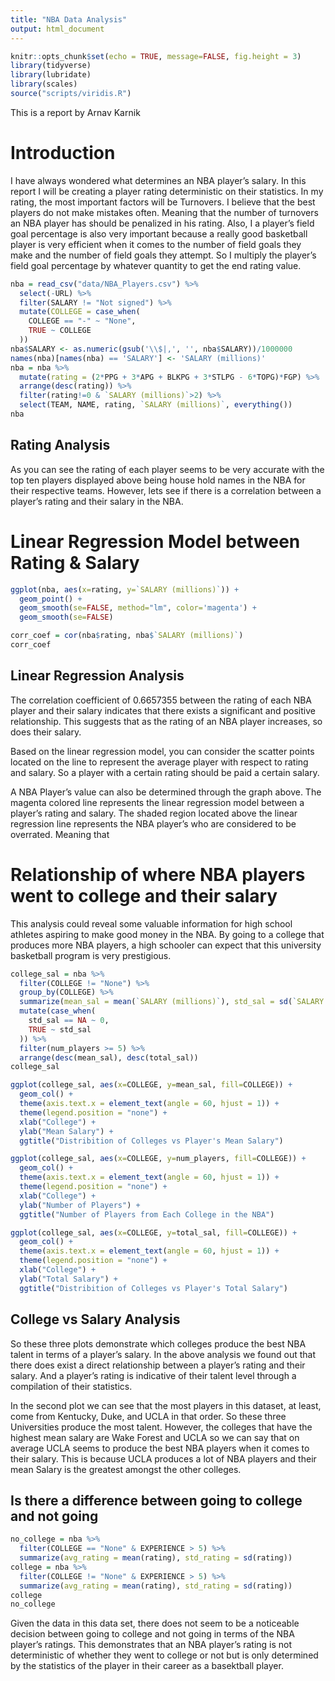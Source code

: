 ---
title: "NBA Data Analysis"
output: html_document
---

```{r setup, include=FALSE}
knitr::opts_chunk$set(echo = TRUE, message=FALSE, fig.height = 3)
library(tidyverse)
library(lubridate)
library(scales)
source("scripts/viridis.R")
```
This is a report by Arnav Karnik

# Introduction
I have always wondered what determines an NBA player's salary. In this report I will be creating a player rating deterministic on their statistics. 
In my rating, the most important factors will be Turnovers. I believe that the best players do not make mistakes often. Meaning that the number of turnovers an NBA player has should be penalized in his rating. Also, I a player's field goal percentage is also very important because a really good basketball player is very efficient when it comes to the number of field goals they make and the number of field goals they attempt. So I multiply the player's field goal percentage by whatever quantity to get the end rating value. 

```{r}
nba = read_csv("data/NBA_Players.csv") %>%
  select(-URL) %>%
  filter(SALARY != "Not signed") %>%
  mutate(COLLEGE = case_when(
    COLLEGE == "-" ~ "None",
    TRUE ~ COLLEGE
  ))
nba$SALARY <- as.numeric(gsub('\\$|,', '', nba$SALARY))/1000000
names(nba)[names(nba) == 'SALARY'] <- 'SALARY (millions)'
nba = nba %>%
  mutate(rating = (2*PPG + 3*APG + BLKPG + 3*STLPG - 6*TOPG)*FGP) %>%
  arrange(desc(rating)) %>%
  filter(rating!=0 & `SALARY (millions)`>2) %>%
  select(TEAM, NAME, rating, `SALARY (millions)`, everything())
nba
```
## Rating Analysis
As you can see the rating of each player seems to be very accurate with the top ten players displayed above being house hold names in the NBA for their respective teams. However, lets see if there is a correlation between a player's rating and their salary in the NBA. 




# Linear Regression Model between Rating & Salary
```{r}
ggplot(nba, aes(x=rating, y=`SALARY (millions)`)) + 
  geom_point() + 
  geom_smooth(se=FALSE, method="lm", color='magenta') + 
  geom_smooth(se=FALSE)
```
```{r}
corr_coef = cor(nba$rating, nba$`SALARY (millions)`)
corr_coef
```
## Linear Regression Analysis
The correlation coefficient of 0.6657355 between the rating of each NBA player and their salary indicates that there exists a significant and positive relationship. This suggests that as the rating of an NBA player increases, so does their salary. 

Based on the linear regression model, you can consider the scatter points located on the line to represent the average player with respect to rating and salary. So a player with a certain rating should be paid a certain salary.

A NBA Player's value can also be determined through the graph above. The magenta colored line represents the linear regression model between a player's rating and salary. The shaded region located above the linear regression line represents the NBA player's who are considered to be overrated. Meaning that 




# Relationship of where NBA players went to college and their salary
This analysis could reveal some valuable information for high school athletes aspiring to make good money in the NBA. By going to a college that produces more NBA players, a high schooler can expect that this university basketball program is very prestigious. 
```{r}
college_sal = nba %>%
  filter(COLLEGE != "None") %>%
  group_by(COLLEGE) %>%
  summarize(mean_sal = mean(`SALARY (millions)`), std_sal = sd(`SALARY (millions)`), min_sal = min(`SALARY (millions)`), max_sal = max(`SALARY (millions)`), num_players = n(), total_sal = sum(`SALARY (millions)`)) %>%
  mutate(case_when(
    std_sal == NA ~ 0,
    TRUE ~ std_sal
  )) %>%
  filter(num_players >= 5) %>%
  arrange(desc(mean_sal), desc(total_sal))
college_sal
```

```{r}
ggplot(college_sal, aes(x=COLLEGE, y=mean_sal, fill=COLLEGE)) + 
  geom_col() + 
  theme(axis.text.x = element_text(angle = 60, hjust = 1)) + 
  theme(legend.position = "none") +
  xlab("College") + 
  ylab("Mean Salary") + 
  ggtitle("Distribition of Colleges vs Player's Mean Salary")

ggplot(college_sal, aes(x=COLLEGE, y=num_players, fill=COLLEGE)) + 
  geom_col() +
  theme(axis.text.x = element_text(angle = 60, hjust = 1)) + 
  theme(legend.position = "none") +
  xlab("College") + 
  ylab("Number of Players") + 
  ggtitle("Number of Players from Each College in the NBA")

ggplot(college_sal, aes(x=COLLEGE, y=total_sal, fill=COLLEGE)) + 
  geom_col() +
  theme(axis.text.x = element_text(angle = 60, hjust = 1)) + 
  theme(legend.position = "none") +
  xlab("College") + 
  ylab("Total Salary") + 
  ggtitle("Distribition of Colleges vs Player's Total Salary")
```
## College vs Salary Analysis
So these three plots demonstrate which colleges produce the best NBA talent in terms of a player's salary. In the above analysis we found out that there does exist a direct relationship between a player's rating and their salary. And a player's rating is indicative of their talent level through a compilation of their statistics. 

In the second plot we can see that the most players in this dataset, at least, come from Kentucky, Duke, and UCLA in that order. So these three Universities produce the most talent. However, the colleges that have the highest mean salary are Wake Forest and UCLA so we can say that on average UCLA seems to produce the best NBA players when it comes to their salary. This is because UCLA produces a lot of NBA players and their mean Salary is the greatest amongst the other colleges. 




## Is there a difference between going to college and not going
```{r}
no_college = nba %>%
  filter(COLLEGE == "None" & EXPERIENCE > 5) %>%
  summarize(avg_rating = mean(rating), std_rating = sd(rating))
college = nba %>%
  filter(COLLEGE != "None" & EXPERIENCE > 5) %>%
  summarize(avg_rating = mean(rating), std_rating = sd(rating))
college
no_college
```
Given the data in this data set, there does not seem to be a noticeable decision between going to college and not going in terms of the NBA player's ratings. This demonstrates that an NBA player's rating is not deterministic of whether they went to college or not but is only determined by the statistics of the player in their career as a basektball player. 
